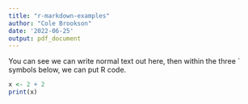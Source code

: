 ```yaml
---
title: "r-markdown-examples"
author: "Cole Brookson"
date: '2022-06-25'
output: pdf_document
---
```


You can see we can write normal text out here, then within the three ` symbols below, we can put R code. 

```r
x <- 2 + 2
print(x)
```


